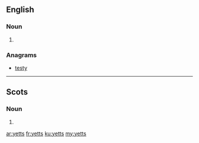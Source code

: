 ==English==

===Noun===
{{head|en|plural}}

# {{plural of|yett|lang=en|nocat=1}}

===Anagrams===
* [[testy#English|testy]]

----

==Scots==

===Noun===
{{head|sco|plural}}

# {{plural of|yett|lang=sco|nocat=1}}

[[ar:yetts]]
[[fr:yetts]]
[[ku:yetts]]
[[my:yetts]]